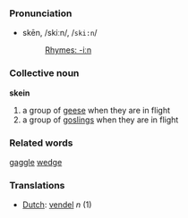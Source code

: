 ===Pronunciation===
*skēn, /skiːn/, /<tt>ski:n</tt>/
*:[[Rhymes:English:-iːn|Rhymes: -iːn]]

=== Collective noun ===
'''skein'''

# a group of [[goose|geese]] when they are in flight
# a group of [[gosling]]s when they are in flight

=== Related words ===
[[gaggle]] [[wedge]]

=== Translations ===
*[[Dutch]]: [[vendel]] ''n'' (1)